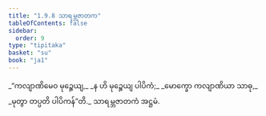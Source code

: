 ```yaml
---
title: "1.9.8 သာရမ္ဘဇာတက"
tableOfContents: false
sidebar:
  order: 9
type: "tipitaka"
basket: "su"
book: "ja1"
---
```



<DynamicBreadcrumb />

<Division number="88" book="ja1">

<Paragraph number="194" type="verses" book="ja1">
_“ကလျာဏိမေဝ မုဉ္စေယျ,_  
_န ဟိ မုဉ္စေယျ ပါပိကံ;_  
_မောက္ခော ကလျာဏိယာ သာဓု,_  
_မုတွာ တပ္ပတိ ပါပိကန်”တိ._  


</Paragraph>
</Division>

<Paragraph number="195" type="center" book="ja1">
သာရမ္ဘဇာတကံ အဋ္ဌမံ.
</Paragraph>